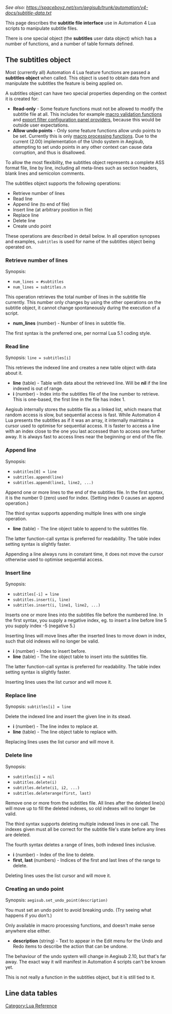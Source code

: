 ''See also: https://spaceboyz.net/svn/aegisub/trunk/automation/v4-docs/subtitle-data.txt''

{{todo|Finish this}}

This page describes the '''subtitle file interface''' use in Automation 4 Lua scripts to manipulate subtitle files.

There is one special object (the '''subtitles''' user data object) which has a number of functions, and a number of table formats defined.

== The subtitles object ==

Most (currently all) Automation 4 Lua feature functions are passed a '''subtitles object''' when called. This object is used to obtain data from and manipulate the subtitles the feature is being applied on.

A subtitles object can have two special properties depending on the context it is created for:

* '''Read-only''' - Some feature functions must not be allowed to modify the subtitle file at all. This includes for example [[Automation 4 Lua Registration#Macro validation function|macro validation functions]] and [[Automation 4 Lua Registration# Export filter configuration panel provider|export filter configuration panel providers]], because this would be outside user expectations.
* '''Allow undo points''' - Only some feature functions allow undo points to be set. Currently this is only [[Automation 4 Lua Registration#Macro processing function|macro processing functions]]. Due to the current (2.00) implementation of the Undo system in Aegisub, attempting to set undo points in any other context can cause data corruption, and thus is disallowed.

To allow the most flexibility, the subtitles object represents a complete ASS format file, line by line, including all meta-lines such as section headers, blank lines and semicolon comments.

The subtitles object supports the following operations:
* Retrieve number of lines
* Read line
* Append line (to end of file)
* Insert line (at arbitrary position in file)
* Replace line
* Delete line
* Create undo point

These operations are described in detail below. In all operation synopses and examples, <code>subtitles</code> is used for name of the subtitles object being operated on.

=== Retrieve number of lines ===

Synopsis:
* <code>num_lines = #subtitles</code>
* <code>num_lines = subtitles.n</code>

This operation retrieves the total number of lines in the subtitle file currently. This number only changes by using the other operations on the subtitle object, it cannot change spontaneously during the execution of a script.

* '''num_lines''' (number) - Number of lines in subtitle file.

The first syntax is the preferred one, per normal Lua 5.1 coding style.

=== Read line ===

Synopsis: <code>line = subtitles[i]</code>

This retrieves the indexed line and creates a new table object with data about it.

* '''line''' (table) - Table with data about the retrieved line. Will be '''nil''' if the line indexed is out of range.
* '''i''' (number) - Index into the subtitles file of the line number to retrieve. This is one-based, the first line in the file has index 1.

Aegisub internally stores the subtitle file as a linked list, which means that random access is slow, but sequential access is fast. While Automation 4 Lua presents the subtitles as if it was an array, it internally maintains a cursor used to optimise for sequential access. It is faster to access a line with an index close to the one you last accessed than to access one further away. It is always fast to access lines near the beginning or end of the file.

=== Append line ===

Synopsis:
* <code>subtitles[0] = line</code>
* <code>subtitles.append(line)</code>
* <code>subtitles.append(line1, line2, ...)</code>

Append one or more lines to the end of the subtitles file. In the first syntax, it is the number 0 (zero) used for index. (Setting index 0 causes an append operation.)

The third syntax supports appending multiple lines with one single operation.

* '''line''' (table) - The line object table to append to the subtitles file.

The latter function-call syntax is preferred for readability. The table index setting syntax is slightly faster.

Appending a line always runs in constant time, it does not move the cursor otherwise used to optimise sequential access.

=== Insert line ===

Synopsis:
* <code>subtitles[-i] = line</code>
* <code>subtitles.insert(i, line)</code>
* <code>subtitles.insert(i, line1, line2, ...)</code>

Inserts one or more lines into the subtitles file before the numbered line. In the first syntax, you supply a negative index, eg. to insert a line before line 5 you supply index -5 (negative 5.)

Inserting lines will move lines after the inserted lines to move down in index, such that old indexes will no longer be valid.

* '''i''' (number) - Index to insert before.
* '''line''' (table) - The line object table to insert into the subtitles file.

The latter function-call syntax is preferred for readability. The table index setting syntax is slightly faster.

Inserting lines uses the list cursor and will move it.

=== Replace line ===

Synopsis: <code>subtitles[i] = line</code>

Delete the indexed line and insert the given line in its stead.

* '''i''' (number) - The line index to replace at.
* '''line''' (table) - The line object table to replace with.

Replacing lines uses the list cursor and will move it.

=== Delete line ===

Synopsis:
* <code>subtitles[i] = nil</code>
* <code>subtitles.delete(i)</code>
* <code>subtitles.delete(i1, i2, ...)</code>
* <code>subtitles.deleterange(first, last)</code>

Remove one or more from the subtitles file. All lines after the deleted line(s) will move up to fill the deleted indexes, so old indexes will no longer be valid.

The third syntax supports deleting multiple indexed lines in one call. The indexes given must all be correct for the subtitle file's state before any lines are deleted.

The fourth syntax deletes a range of lines, both indexed lines inclusive.

* '''i''' (number) - Index of the line to delete.
* '''first''', '''last''' (numbers) - Indices of the first and last lines of the range to delete.

Deleting lines uses the list cursor and will move it.

=== Creating an undo point ===

Synopsis: <code>aegisub.set_undo_point(description)</code>

You must set an undo point to avoid breaking undo. (Try seeing what happens if you don't.)

Only available in macro processing functions, and doesn't make sense anywhere else either.

{{todo|Elaborate a bit more}}

* '''description''' (string) - Text to appear in the Edit menu for the Undo and Redo items to describe the action that can be undone.

The behaviour of the undo system will change in Aegisub 2.10, but that's far away. The exact way it will manifest in Automation 4 scripts can't be known yet.

This is not really a function in the subtitles object, but it is still tied to it.

== Line data tables ==

{{todo|write something about the different classes of lines and their fields}}

[[Category:Lua Reference]]